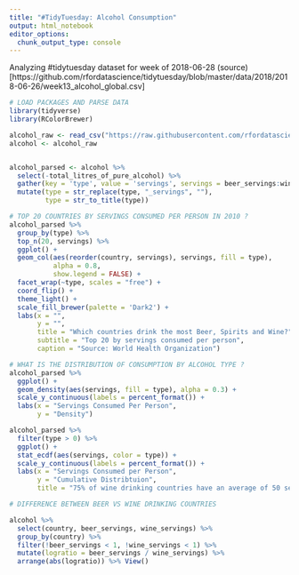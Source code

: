 ```yaml
---
title: "#TidyTuesday: Alcohol Consumption"
output: html_notebook
editor_options: 
  chunk_output_type: console
---
```


Analyzing #tidytuesday dataset for week of 2018-06-28 (source)[https://github.com/rfordatascience/tidytuesday/blob/master/data/2018/2018-06-26/week13_alcohol_global.csv]

```r
# LOAD PACKAGES AND PARSE DATA
library(tidyverse)
library(RColorBrewer)

alcohol_raw <- read_csv("https://raw.githubusercontent.com/rfordatascience/tidytuesday/master/data/2018/2018-06-26/week13_alcohol_global.csv")
alcohol <- alcohol_raw


alcohol_parsed <- alcohol %>%
  select(-total_litres_of_pure_alcohol) %>%
  gather(key = 'type', value = 'servings', servings = beer_servings:wine_servings) %>%
  mutate(type = str_replace(type, "_servings", ""),
         type = str_to_title(type))
```

```r
# TOP 20 COUNTRIES BY SERVINGS CONSUMED PER PERSON IN 2010 ?
alcohol_parsed %>%
  group_by(type) %>%
  top_n(20, servings) %>%
  ggplot() + 
  geom_col(aes(reorder(country, servings), servings, fill = type),
           alpha = 0.8,
           show.legend = FALSE) + 
  facet_wrap(~type, scales = "free") +
  coord_flip() +
  theme_light() +
  scale_fill_brewer(palette = 'Dark2') +
  labs(x = "",
       y = "",
       title = "Which countries drink the most Beer, Spirits and Wine?",
       subtitle = "Top 20 by servings consumed per person",
       caption = "Source: World Health Organization")
```

```r
# WHAT IS THE DISTRIBUTION OF CONSUMPTION BY ALCOHOL TYPE ?
alcohol_parsed %>%
  ggplot() +
  geom_density(aes(servings, fill = type), alpha = 0.3) +
  scale_y_continuous(labels = percent_format()) +
  labs(x = "Servings Consumed Per Person",
       y = "Density")

alcohol_parsed %>%
  filter(type > 0) %>%
  ggplot() + 
  stat_ecdf(aes(servings, color = type)) +
  scale_y_continuous(labels = percent_format()) +
  labs(x = "Servings Consumed per Person",
       y = "Cumulative Distribtuion",
       title = "75% of wine drinking countries have an average of 50 servings/person")
```


```r
# DIFFERENCE BETWEEN BEER VS WINE DRINKING COUNTRIES

alcohol %>%
  select(country, beer_servings, wine_servings) %>%
  group_by(country) %>%
  filter(!beer_servings < 1, !wine_servings < 1) %>%
  mutate(logratio = beer_servings / wine_servings) %>%
  arrange(abs(logratio)) %>% View()

```

